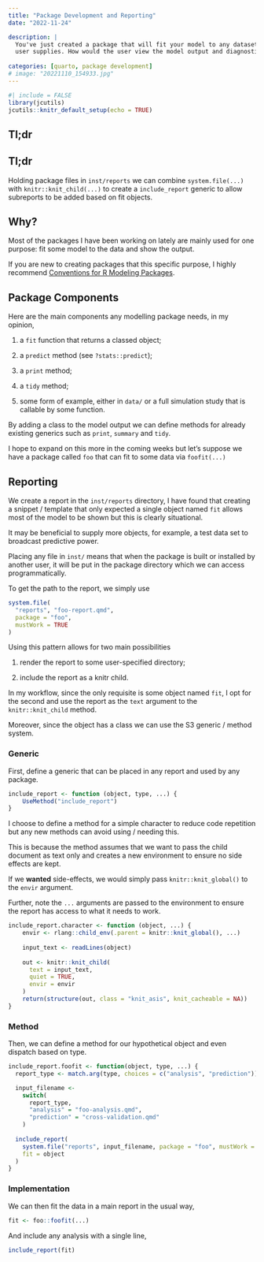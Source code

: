 ```yaml
---
title: "Package Development and Reporting"
date: "2022-11-24"

description: |
  You've just created a package that will fit your model to any dataset the 
  user supplies. How would the user view the model output and diagnostics?
  
categories: [quarto, package development]
# image: "20221110_154933.jpg"
---
```


```r
#| include = FALSE
library(jcutils)
jcutils::knitr_default_setup(echo = TRUE)
```

## Tl;dr

:::{.callout-note collapse="true"}

## Tl;dr

Holding package files in `inst/reports` we can combine `system.file(...)` with
    `knitr::knit_child(...)` to create a `include_report` generic to allow 
    subreports to be added based on fit objects.

:::

## Why?

Most of the packages I have been working on lately are mainly used for one 
    purpose: fit some model to the data and show the output.

If you are new to creating packages that this specific purpose, I highly 
    recommend [Conventions for R Modeling Packages][tidymodel-convention].

## Package Components

Here are the main components any modelling package needs, in my opinion,

1. a `fit` function that returns a classed object;

1. a `predict` method (see `?stats::predict`);

1. a `print` method;

1. a `tidy` method;

1. some form of example, either in `data/` or a full simulation study that
   is callable by some function.

::: {.callout-note}
By adding a class to the model output we can define methods for already
    existing generics such as `print`, `summary` and `tidy`.
:::
  
I hope to expand on this more in the coming weeks but let's suppose we have a
    package called `foo` that can fit to some data via `foofit(...)`

## Reporting

We create a report in the `inst/reports` directory, I have found that creating
    a snippet / template that only expected a single object named `fit` allows
    most of the model to be shown but this is clearly situational.
    
It may be beneficial to supply more objects, for example, a test data set
    to broadcast predictive power.

::: {.callout-note}
Placing any file in `inst/` means that when the package is built or installed
    by another user, it will be put in the package directory which we can
    access programmatically.
:::
    
To get the path to the report, we simply use

```.r
system.file(
  "reports", "foo-report.qmd",
  package = "foo",
  mustWork = TRUE
)
```

Using this pattern allows for two main possibilities

1. render the report to some user-specified directory;

1. include the report as a knitr child.

In my workflow, since the only requisite is some object named `fit`, I opt for
    the second and use the report as the `text` argument to the 
    `knitr::knit_child` method.
    
Moreover, since the object has a class we can use the S3 generic / method
system.

### Generic

First, define a generic that can be placed in any report and used by any package.

```r
include_report <- function (object, type, ...) {
    UseMethod("include_report")
}
```

I choose to define a method for a simple character to reduce code repetition
    but any new methods can avoid using / needing this.
    
This is because the method assumes that we want to pass the child document
    as text only and creates a new environment to ensure no side effects
    are kept.
    
If we **wanted** side-effects, we would simply pass `knitr::knit_global()` to
    the `envir` argument.
    
Further, note the `...` arguments are passed to the environment to ensure
    the report has access to what it needs to work.
    
```r
include_report.character <- function (object, ...) {
    envir <- rlang::child_env(.parent = knitr::knit_global(), ...)
    
    input_text <- readLines(object)
    
    out <- knitr::knit_child(
      text = input_text,
      quiet = TRUE,
      envir = envir
    )
    return(structure(out, class = "knit_asis", knit_cacheable = NA))
}
```

### Method

Then, we can define a method for our hypothetical object and even dispatch
    based on type.

```.r
include_report.foofit <- function(object, type, ...) {
  report_type <- match.arg(type, choices = c("analysis", "prediction"))

  input_filename <- 
    switch(
      report_type,
      "analysis" = "foo-analysis.qmd",
      "prediction" = "cross-validation.qmd"
    )
  
  include_report(
    system.file("reports", input_filename, package = "foo", mustWork = TRUE),
    fit = object
  )
}
```

### Implementation

We can then fit the data in a main report in the usual way,

```.r
fit <- foo::foofit(...)
```

And include any analysis with a single line,

```.r
include_report(fit)
```


<!--
## Image Credit {.appendix}

Josh Cowley.
November 25th, 2022.
"TBC"
-->

<!-- Hyperlinks -->

[tidymodel-convention]:
  https://tidymodels.github.io/model-implementation-principles/
